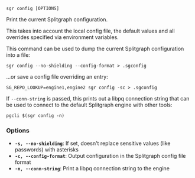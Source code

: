 
```sgr config [OPTIONS] ```

Print the current Splitgraph configuration.

This takes into account the local config file, the default values
and all overrides specified via environment variables.

This command can be used to dump the current Splitgraph configuration into a file:

```
sgr config --no-shielding --config-format > .sgconfig
```

...or save a config file overriding an entry:

```
SG_REPO_LOOKUP=engine1,engine2 sgr config -sc > .sgconfig
```

If `--conn-string` is passed, this prints out a libpq connection string
that can be used to connect to the default Splitgraph engine with other tools:

```
pgcli $(sgr config -n)
```

### Options

  * **`-s, --no-shielding`**: If set, doesn't replace sensitive values (like passwords) with asterisks
  * **`-c, --config-format`**: Output configuration in the Splitgraph config file format
  * **`-n, --conn-string`**: Print a libpq connection string to the engine
